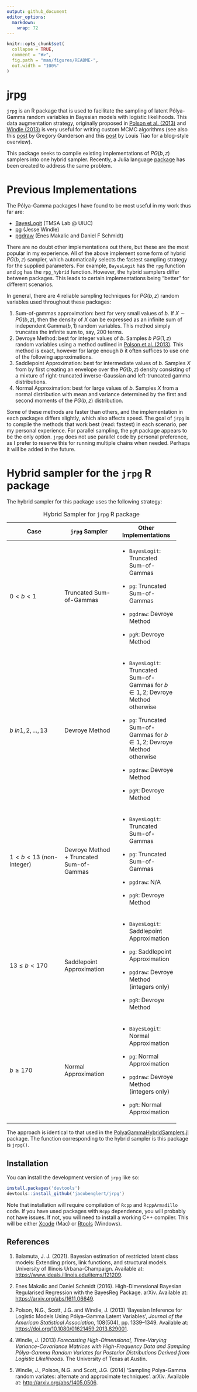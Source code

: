 ```yaml
---
output: github_document
editor_options: 
  markdown: 
    wrap: 72
---
```


<!-- README.md is generated from README.Rmd. Please edit that file -->

```r
knitr::opts_chunk$set(
  collapse = TRUE,
  comment = "#>",
  fig.path = "man/figures/README-",
  out.width = "100%"
)
```

# jrpg

<!-- badges: start -->

<!-- badges: end -->

`jrpg` is an R package that is used to facilitate the sampling of latent
Pólya-Gamma random variables in Bayesian models with logistic
likelihoods. This data augmentation strategy, originally proposed in
[Polson et al.
(2013)](https://www.tandfonline.com/doi/abs/10.1080/01621459.2013.829001)
and [Windle
(2013)](https://repositories.lib.utexas.edu/bitstream/handle/2152/21842/WINDLE-DISSERTATION-2013.pdf?sequence=1)
is very useful for writing custom MCMC algorithms (see also this
[post](https://gregorygundersen.com/blog/2019/09/20/polya-gamma/) by
Gregory Gunderson and this
[post](https://tiao.io/post/polya-gamma-bayesian-logistic-regression/)
by Louis Tiao for a blog-style overview).

This package seeks to compile existing implementations of $PG(b,z)$
samplers into one hybrid sampler. Recently, a Julia language
[package](https://github.com/wzhorton/PolyaGammaHybridSamplers.jl/tree/main)
has been created to address the same problem.

# Previous Implementations

The Pólya-Gamma packages I have found to be most useful in my work thus
far are:

-   [BayesLogit](https://github.com/jwindle/BayesLogit/tree/master)
    (TMSA Lab \@ UIUC)
-   [pg](https://github.com/tmsalab/pg/tree/main) (Jesse Windle)
-   [pgdraw](https://cran.r-project.org/web//packages/pgdraw/index.html)
    (Enes Makalic and Daniel F Schmidt)

There are no doubt other implementations out there, but these are the
most popular in my experience. All of the above implement some form of
hybrid $PG(b,z)$ sampler, which automatically selects the fastest
sampling strategy for the supplied parameters. For example, `BayesLogit`
has the `rpg` function and `pg` has the `rpg_hybrid` function. However,
the hybrid samplers differ between packages. This leads to certain
implementations being "better" for different scenarios.

In general, there are 4 reliable sampling techniques for $PG(b,z)$
random variables used throughout these packages:

1.  Sum-of-gammas approximation: best for very small values of $b$. If
    $X \sim PG(b,z)$, then the density of $X$ can be expressed as an
    infinite sum of independent $\text{Gamma}(b,1)$ random variables.
    This method simply truncates the infinite sum to, say, 200 terms.
2.  Devroye Method: best for integer values of $b$. Samples $b$
    $PG(1,z)$ random variables using a method outlined in [Polson et al.
    (2013)](https://www.tandfonline.com/doi/abs/10.1080/01621459.2013.829001).
    This method is exact, however for large enough $b$ it often suffices
    to use one of the following approximations.
3.  Saddlepoint Approximation: best for intermediate values of $b$.
    Samples $X$ from by first creating an envelope over the $PG(b,z)$
    density consisting of a mixture of right-truncated inverse-Gaussian
    and left-truncated gamma distributions.
4.  Normal Approximation: best for large values of $b$. Samples $X$ from
    a normal distribution with mean and variance determined by the first
    and second moments of the $PG(b,z)$ distribution.

Some of these methods are faster than others, and the implementation in
each packages differs slightly, which also affects speed. The goal of
`jrpg` is to compile the methods that work best (read: fastest) in each
scenario, per my personal experience. For parallel sampling, the `pgR`
package appears to be the only option. `jrpg` does not use parallel code
by personal preference, as I prefer to reserve this for running multiple
chains when needed. Perhaps it will be added in the future.

# Hybrid sampler for the `jrpg` R package

The hybrid sampler for this package uses the following strategy:

+---------------------+---------------------+---------------------+
| Case                | `jrpg` Sampler      | Other               |
|                     |                     | Implementations     |
+=====================+=====================+=====================+
| $0 < b < 1$         | Truncated           | -   `BayesLogit`:   |
|                     | Sum-of-Gammas       |     Truncated       |
|                     |                     |     Sum-of-Gammas   |
|                     |                     |                     |
|                     |                     | -   `pg`: Truncated |
|                     |                     |     Sum-of-Gammas   |
|                     |                     |                     |
|                     |                     | -   `pgdraw`:       |
|                     |                     |     Devroye Method  |
|                     |                     |                     |
|                     |                     | -   `pgR`: Devroye  |
|                     |                     |     Method          |
+---------------------+---------------------+---------------------+
| $b \                | Devroye Method      | -   `BayesLogit`:   |
| i                   |                     |     Truncated       |
| n 1, 2, \ldots, 13$ |                     |     Sum-of-Gammas   |
|                     |                     |     for             |
|                     |                     |     $b \in 1,2$;    |
|                     |                     |     Devroye Method  |
|                     |                     |     otherwise       |
|                     |                     |                     |
|                     |                     | -   `pg`: Truncated |
|                     |                     |     Sum-of-Gammas   |
|                     |                     |     for             |
|                     |                     |     $b \in 1,2$;    |
|                     |                     |     Devroye Method  |
|                     |                     |     otherwise       |
|                     |                     |                     |
|                     |                     | -   `pgdraw`:       |
|                     |                     |     Devroye Method  |
|                     |                     |                     |
|                     |                     | -   `pgR`: Devroye  |
|                     |                     |     Method          |
+---------------------+---------------------+---------------------+
| $1 < b < 13$        | Devroye Method +    | -   `BayesLogit`:   |
| (non-integer)       | Truncated           |     Truncated       |
|                     | Sum-of-Gammas       |     Sum-of-Gammas   |
|                     |                     |                     |
|                     |                     | -   `pg`: Truncated |
|                     |                     |     Sum-of-Gammas   |
|                     |                     |                     |
|                     |                     | -   `pgdraw`: N/A   |
|                     |                     |                     |
|                     |                     | -   `pgR`: Devroye  |
|                     |                     |     Method          |
+---------------------+---------------------+---------------------+
| $13 \le b < 170$    | Saddlepoint         | -   `BayesLogit`:   |
|                     | Approximation       |     Saddlepoint     |
|                     |                     |     Approximation   |
|                     |                     |                     |
|                     |                     | -   `pg`:           |
|                     |                     |     Saddlepoint     |
|                     |                     |     Approximation   |
|                     |                     |                     |
|                     |                     | -   `pgdraw`:       |
|                     |                     |     Devroye Method  |
|                     |                     |     (integers only) |
|                     |                     |                     |
|                     |                     | -   `pgR`: Devroye  |
|                     |                     |     Method          |
+---------------------+---------------------+---------------------+
| $b \ge 170$         | Normal              | -   `BayesLogit`:   |
|                     | Approximation       |     Normal          |
|                     |                     |     Approximation   |
|                     |                     |                     |
|                     |                     | -   `pg`: Normal    |
|                     |                     |     Approximation   |
|                     |                     |                     |
|                     |                     | -   `pgdraw`:       |
|                     |                     |     Devroye Method  |
|                     |                     |     (integers only) |
|                     |                     |                     |
|                     |                     | -   `pgR`: Normal   |
|                     |                     |     Approximation   |
+---------------------+---------------------+---------------------+

: Hybrid Sampler for `jrpg` R package

The approach is identical to that used in the
[PolyaGammaHybridSamplers.jl](https://github.com/wzhorton/PolyaGammaHybridSamplers.jl/tree/main)
package. The function corresponding to the hybrid sampler is this
package is `jrpg()`.

## Installation

You can install the development version of `jrpg` like so:

```r
install.packages('devtools')
devtools::install_github('jacobenglert/jrpg')
```

Note that installation will require compilation of `Rcpp` and
`RcppArmadillo` code. If you have used packages with `Rcpp` dependence,
you will probably not have issues. If not, you will need to install a
working C++ compiler. This will be either
[Xcode](https://developer.apple.com/xcode/) (Mac) or
[Rtools](https://cran.r-project.org/bin/windows/Rtools/) (Windows).

## References

1.  Balamuta, J. J. (2021). Bayesian estimation of restricted latent
    class models: Extending priors, link functions, and structural
    models. University of Illinois Urbana-Champaign. Available at:
    <https://www.ideals.illinois.edu/items/121209>.

2.  Enes Makalic and Daniel Schmidt (2016). High-Dimensional Bayesian
    Regularised Regression with the BayesReg Package. arXiv. Available
    at: <https://arxiv.org/abs/1611.06649>.

3.  Polson, N.G., Scott, J.G. and Windle, J. (2013) ‘Bayesian Inference
    for Logistic Models Using Pólya–Gamma Latent Variables’, *Journal of
    the American Statistical Association*, 108(504), pp. 1339–1349.
    Available at: <https://doi.org/10.1080/01621459.2013.829001>.

4.  Windle, J. (2013) *Forecasting High-Dimensional, Time-Varying
    Variance-Covariance Matrices with High-Frequency Data and Sampling
    Pólya-Gamma Random Variates for Posterior Distributions Derived from
    Logistic Likelihoods*. The University of Texas at Austin.

5.  Windle, J., Polson, N.G. and Scott, J.G. (2014) ‘Sampling
    Polya-Gamma random variates: alternate and approximate techniques’.
    arXiv. Available at: <http://arxiv.org/abs/1405.0506>.
